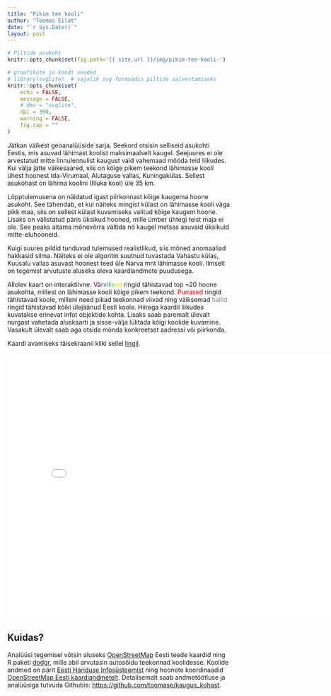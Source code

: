 ```yaml
---
title: "Pikim tee kooli"
author: "Toomas Eilat"
date: "`r Sys.Date()`"
layout: post
---
```


```r
# Piltide asukoht
knitr::opts_chunk$set(fig.path='{{ site.url }}/img/pikim-tee-kooli-')
```

```r
# graafikute ja koodi seaded
# library(svglite)  # vajalik svg formaadis piltide salvestamiseks
knitr::opts_chunk$set(
    echo = FALSE, 
    message = FALSE,
    # dev = "svglite",
    dpi = 300,
    warning = FALSE,
    fig.cap = ""
)
```

Jätkan väikest geoanalüüside sarja. Seekord otsisin selliseid asukohti Eestis, mis asuvad lähimast koolist maksimaalselt kaugel. Seejuures ei ole arvestatud mitte linnulennulist kaugust vaid vahemaad mööda teid liikudes. Kui välja jätte väikesaared, siis on kõige pikem teekond lähimasse kooli ühest hoonest Ida-Virumaal, Alutaguse vallas, Kuningakülas. Sellest asukohast on lähima koolini (Illuka kool) üle 35 km.

Lõpptulemusena on näidatud igast piirkonnast kõige kaugema hoone asukoht. See tähendab, et kui näiteks mingist külast on lähimasse kooli väga pikk maa, siis on sellest külast kuvamiseks valitud kõige kaugem hoone. Lisaks on välistatud päris üksikud hooned, mille ümber ühtegi teist maja ei ole. See peaks aitama mõnevõrra vältida nö kaugel metsas asuvaid üksikuid mitte-eluhooneid.

Kuigi suures pildid tunduvad tulemused realistlikud, siis mõned anomaaliad hakkasid silma. Näiteks ei ole algoritm suutnud tuvastada Vahastu külas, Kuusalu vallas asuvast hoonest teed üle Narva mnt lähimasse kooli. Ilmselt on tegemist arvutuste aluseks oleva kaardiandmete puudusega.

Allolev kaart on interaktiivne. <span style="color:#440154FF">Vä</span><span style="color:#39568CFF">rv</span><span style="color:#238A8DFF">il</span><span style="color:#55C667FF">is</span><span style="color:#DCE319FF">ed</span> ringid tähistavad top ~20 hoone asukohta, millest on lähimasse kooli kõige pikem teekond. <span style="color:red">Punased</span> ringid tähistavad koole, milleni need pikad teekonnad viivad ning väiksemad <span style="color:grey">hallid</span> ringid tähistavad kõiki ülejäänud Eesti koole. Hiirega kaardil liikudes kuvatakse erinevat infot objektide kohta. Lisaks saab paremalt ülevalt nurgast vahetada aluskaarti ja sisse-välja lülitada kõigi koolide kuvamine. Vasakult ülevalt saab aga otsida mõnda konkreetset aadressi või piirkonda.

Kaardi avamiseks täisekraanil kliki sellel <a href="http://eilat.ee/files/pikim_tee_kooli.html" target="_blank">lingil</a>.

<iframe frameborder="0" width="800" height="600" 
        sandbox="allow-same-origin allow-scripts"
        scrolling="no" seamless="seamless"
        src="/files/pikim_tee_kooli.html">
</iframe>


## Kuidas?
Analüüsi tegemisel võtsin aluseks [OpenStreetMap](https://www.openstreetmap.org/) Eesti teede kaardid ning R paketi [dodgr](https://github.com/ATFutures/dodgr), mille abil arvutasin autosõidu teekonnad koolidesse. Koolide andmed on pärit [Eesti Hariduse Infosüsteemist](https://koolikaart.hm.ee/) ning hoonete koordinaadid [OpenStreetMap Eesti kaardiandmetelt](http://download.geofabrik.de/europe/estonia.html). Detailsemalt saab andmetöötluse ja analüüsiga tutvuda Githubis:  [https://github.com/toomase/kaugus_kohast](https://github.com/toomase/kaugus_kohast).